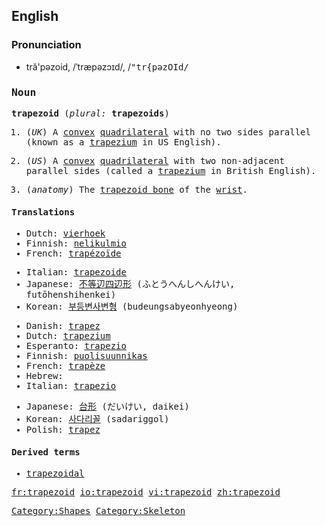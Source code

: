 {{wikipedia}}
==English==

===Pronunciation===

*tră'pəzoid, /ˈtræpəzɔɪd/, /<tt>"tr{pəzOId<tt>/

===Noun===
'''trapezoid''' (''plural:'' '''trapezoids''')

#{{geometry}} (''UK'') A [[convex]] [[quadrilateral]] with no two sides parallel (known as a [[trapezium]] in US English).
#{{geometry}} (''US'') A [[convex]] [[quadrilateral]] with two non-adjacent parallel sides (called a [[trapezium]] in British English).
#(''anatomy'') The [[trapezoid bone]] of the [[wrist]].

====Translations====

{{trans-top|quadrilateral with no sides parallel}}
*Dutch: [[vierhoek]] {{n}}
*Finnish: [[nelikulmio]]
*French: [[trapézoïde]] {{m}}
{{trans-mid}}
*Italian: [[trapezoide]] {{m}}
*Japanese: [[不等辺四辺形]] (ふとうへんしへんけい, futōhenshihenkei)
*Korean: [[부등변사변형]] (budeungsabyeonhyeong)
{{trans-bottom}}

{{trans-top|quadrilateral with two sides parallel}}
*Danish: [[trapez]] {{n}}
*Dutch: [[trapezium]] {{n}}
*Esperanto: [[trapezio]]
*Finnish: [[puolisuunnikas]]
*French: [[trapèze]] {{m}}
*Hebrew: {{he-translation|טרפז|trapéz}} {{m}}
*Italian: [[trapezio]] {{m}}
{{trans-mid}}
*Japanese: [[台形]] (だいけい, daikei)
*Korean: [[사다리꼴]] (sadariggol)
*Polish: [[trapez]] {{m}}
{{trans-bottom}}

====Derived terms====
*[[trapezoidal]]

[[Category:Shapes]]
[[Category:Skeleton]]

[[fr:trapezoid]]
[[io:trapezoid]]
[[vi:trapezoid]]
[[zh:trapezoid]]